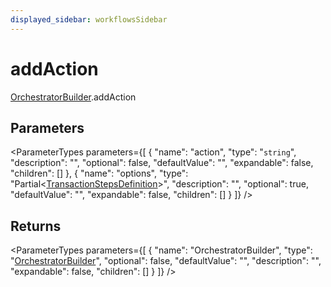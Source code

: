 ```yaml
---
displayed_sidebar: workflowsSidebar
---
```



# addAction

[OrchestratorBuilder](../../classes/OrchestratorBuilder.mdx).addAction

## Parameters

<ParameterTypes parameters={[
  {
    "name": "action",
    "type": "`string`",
    "description": "",
    "optional": false,
    "defaultValue": "",
    "expandable": false,
    "children": []
  },
  {
    "name": "options",
    "type": "Partial&#60;[TransactionStepsDefinition](../../types/TransactionStepsDefinition.mdx)&#62;",
    "description": "",
    "optional": true,
    "defaultValue": "",
    "expandable": false,
    "children": []
  }
]} />

## Returns

<ParameterTypes parameters={[
  {
    "name": "OrchestratorBuilder",
    "type": "[OrchestratorBuilder](../../classes/OrchestratorBuilder.mdx)",
    "optional": false,
    "defaultValue": "",
    "description": "",
    "expandable": false,
    "children": []
  }
]} />
